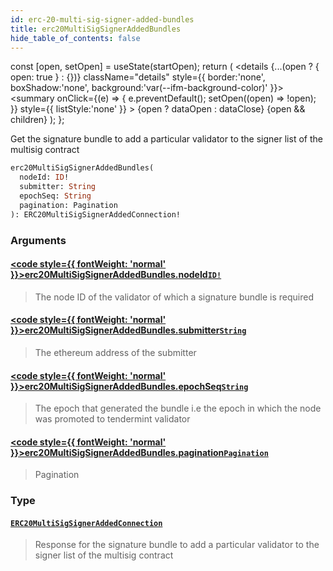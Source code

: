 ```yaml
---
id: erc-20-multi-sig-signer-added-bundles
title: erc20MultiSigSignerAddedBundles
hide_table_of_contents: false
---
```







  const [open, setOpen] = useState(startOpen);
  return (
    <details {...(open ? { open: true } : {})} className="details" style={{ border:'none', boxShadow:'none', background:'var(--ifm-background-color)' }}>
      <summary
        onClick={(e) => {
          e.preventDefault();
          setOpen((open) => !open);
        }}
        style={{ listStyle:'none' }}
      >
      {open ? dataOpen : dataClose}
      </summary>
      {open && children}
    </details>
  );
};




Get the signature bundle to add a particular validator to the signer list of the multisig contract


```graphql
erc20MultiSigSignerAddedBundles(
  nodeId: ID!
  submitter: String
  epochSeq: String
  pagination: Pagination
): ERC20MultiSigSignerAddedConnection!
```


### Arguments

#### [<code style={{ fontWeight: 'normal' }}>erc20MultiSigSignerAddedBundles.<b>nodeId</b></code>](#)<Bullet />[`ID!`](/testnet/api/graphql/scalars/id) <Badge class="secondary" text="non-null"/> <Badge class="secondary" text="scalar"/>
> The node ID of the validator of which a signature bundle is required
> 

#### [<code style={{ fontWeight: 'normal' }}>erc20MultiSigSignerAddedBundles.<b>submitter</b></code>](#)<Bullet />[`String`](/testnet/api/graphql/scalars/string) <Badge class="secondary" text="scalar"/>
> The ethereum address of the submitter
> 

#### [<code style={{ fontWeight: 'normal' }}>erc20MultiSigSignerAddedBundles.<b>epochSeq</b></code>](#)<Bullet />[`String`](/testnet/api/graphql/scalars/string) <Badge class="secondary" text="scalar"/>
> The epoch that generated the bundle i.e the epoch in which the node was promoted to tendermint validator
> 

#### [<code style={{ fontWeight: 'normal' }}>erc20MultiSigSignerAddedBundles.<b>pagination</b></code>](#)<Bullet />[`Pagination`](/testnet/api/graphql/inputs/pagination) <Badge class="secondary" text="input"/>
> Pagination
> 

### Type

#### [`ERC20MultiSigSignerAddedConnection`](/testnet/api/graphql/objects/erc20-multi-sig-signer-added-connection) <Badge class="secondary" text="object"/>
> Response for the signature bundle to add a particular validator to the signer list of the multisig contract
> 



